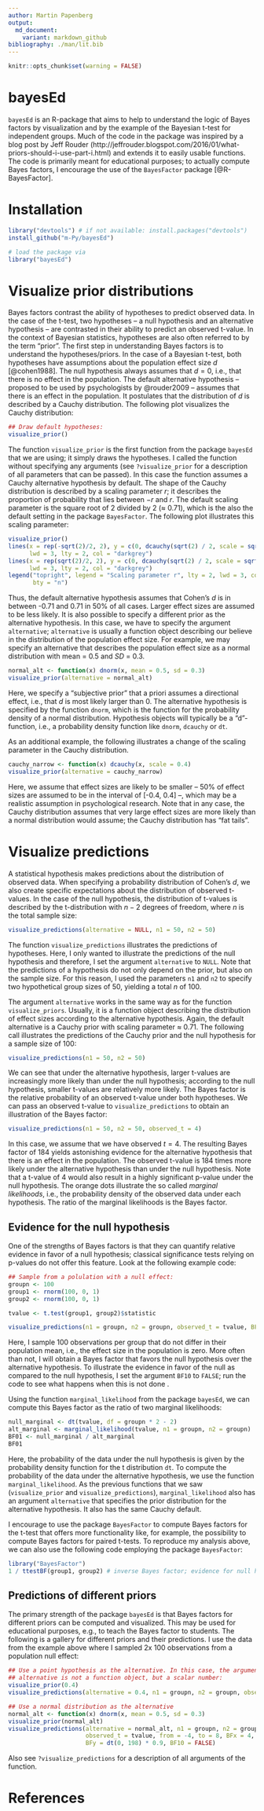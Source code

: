 ```yaml
---
author: Martin Papenberg
output: 
  md_document:
    variant: markdown_github
bibliography: ./man/lit.bib
---
```


```r
knitr::opts_chunk$set(warning = FALSE)
```

# bayesEd

`bayesEd` is an R-package that aims to help to understand the logic of
Bayes factors by visualization and by the example of the Bayesian t-test
for independent groups. Much of the code in the package was inspired by
a blog post by Jeff Rouder
(http://jeffrouder.blogspot.com/2016/01/what-priors-should-i-use-part-i.html)
and extends it to easily usable functions. The code is primarily meant
for educational purposes; to actually compute Bayes factors, I encourage
the use of the `BayesFactor` package [@R-BayesFactor].

# Installation

```R
library("devtools") # if not available: install.packages("devtools")
install_github("m-Py/bayesEd")
```

```r
# load the package via 
library("bayesEd")
```

# Visualize prior distributions

Bayes factors contrast the ability of hypotheses to predict observed
data. In the case of the t-test, two hypotheses -- a null hypothesis and
an alternative hypothesis -- are contrasted in their ability to predict
an observed t-value. In the context of Bayesian statistics, hypotheses
are also often referred to by the term "prior". The first step in
understanding Bayes factors is to understand the hypotheses/priors. In
the case of a Bayesian t-test, both hypotheses have assumptions about
the population effect size $d$ [@cohen1988]. The null hypothesis always
assumes that $d = 0$, i.e., that there is no effect in the
population. The default alternative hypothesis -- proposed to be used by
psychologists by @rouder2009 -- assumes that there is an effect in the
population. It postulates that the distribution of $d$ is described by a
Cauchy distribution. The following plot visualizes the Cauchy
distribution:

```r
## Draw default hypotheses:
visualize_prior()
```

The function `visualize_prior` is the first function from the package
`bayesEd` that we are using; it simply draws the hypotheses. I called
the function without specifying any arguments (see `?visualize_prior`
for a description of all parameters that can be passed). In this case
the function assumes a Cauchy alternative hypothesis by default. The
shape of the Cauchy distribution is described by a scaling parameter
$r$; it describes the proportion of probability that lies between $-r$
and $r$. The default scaling parameter is the square root of 2 divided
by 2 (≈ 0.71), which is the also the default setting in the package
`BayesFactor`.  The following plot illustrates this scaling parameter:

```r
visualize_prior()
lines(x = rep(-sqrt(2)/2, 2), y = c(0, dcauchy(sqrt(2) / 2, scale = sqrt(2)/2)),
      lwd = 3, lty = 2, col = "darkgrey")
lines(x = rep(sqrt(2)/2, 2), y = c(0, dcauchy(sqrt(2) / 2, scale = sqrt(2)/2)),
      lwd = 3, lty = 2, col = "darkgrey")
legend("topright", legend = "Scaling parameter r", lty = 2, lwd = 3, col = "darkgrey",
       bty = "n")
```

Thus, the default alternative hypothesis assumes that Cohen's $d$ is in
between -0.71 and 0.71 in 50% of all cases. Larger effect sizes are
assumed to be less likely. It is also possible to specify a different
prior as the alternative hypothesis. In this case, we have to specify
the argument `alternative`; `alternative` is usually a function object
describing our believe in the distribution of the population effect
size. For example, we may specify an alternative that describes the
population effect size as a normal distribution with mean = 0.5 and *SD*
= 0.3.

```r
normal_alt <- function(x) dnorm(x, mean = 0.5, sd = 0.3)
visualize_prior(alternative = normal_alt)
```

Here, we specify a "subjective prior" that a priori assumes a
directional effect, i.e., that $d$ is most likely larger than 0. The
alternative hypothesis is specified by the function `dnorm`, which is
the function for the probability density of a normal
distribution. Hypothesis objects will typically be a "d"-function, i.e.,
a probability density function like `dnorm`, `dcauchy` or `dt`.

As an additional example, the following illustrates a change of the
scaling parameter in the Cauchy distribution. 

```r
cauchy_narrow <- function(x) dcauchy(x, scale = 0.4)
visualize_prior(alternative = cauchy_narrow)
```

Here, we assume that effect sizes are likely to be smaller -- 50% of
effect sizes are assumed to be in the interval of [-0.4, 0.4] --, which
may be a realistic assumption in psychological research. Note that in
any case, the Cauchy distribution assumes that very large effect sizes
are more likely than a normal distribution would assume; the Cauchy
distribution has "fat tails".

# Visualize predictions

A statistical hypothesis makes predictions about the distribution of
observed data. When specifying a probability distribution of Cohen's
$d$, we also create specific expectations about the distribution of
observed t-values. In the case of the null hypothesis, the distribution
of t-values is described by the t-distribution with $n - 2$ degrees of
freedom, where $n$ is the total sample size:

```r
visualize_predictions(alternative = NULL, n1 = 50, n2 = 50)
```

The function `visualize_predictions` illustrates the predictions of
hypotheses. Here, I only wanted to illustrate the predictions of the
null hypothesis and therefore, I set the argument `alternative` to
`NULL`. Note that the predictions of a hypothesis do not only depend on
the prior, but also on the sample size. For this reason, I used the
parameters `n1` and `n2` to specify two hypothetical group sizes of 50,
yielding a total $n$ of 100.

The argument `alternative` works in the same way as for the function
`visualize_priors`. Usually, it is a function object describing the
distribution of effect sizes according to the alternative
hypothesis. Again, the default alternative is a Cauchy prior with
scaling parameter ≈ 0.71. The following call illustrates the predictions
of the Cauchy prior and the null hypothesis for a sample size of 100:

```r
visualize_predictions(n1 = 50, n2 = 50)
```

We can see that under the alternative hypothesis, larger t-values are
increasingly more likely than under the null hypothesis; according to
the null hypothesis, smaller t-values are relatively more likely. The
Bayes factor is the relative probability of an observed t-value under
both hypotheses. We can pass an observed t-value to
`visualize_predictions` to obtain an illustration of the Bayes factor:

```r
visualize_predictions(n1 = 50, n2 = 50, observed_t = 4)
```

In this case, we assume that we have observed $t = 4$. The resulting
Bayes factor of 184 yields astonishing evidence for the alternative
hypothesis that there is an effect in the population. The observed
t-value is 184 times more likely under the alternative hypothesis than
under the null hypothesis. Note that a t-value of 4 would also result in
a highly significant p-value under the null hypothesis. The orange dots
illustrate the so called *marginal likelihoods*, i.e., the probability
density of the observed data under each hypothesis. The ratio of the
marginal likelihoods is the Bayes factor.

## Evidence for the null hypothesis

One of the strengths of Bayes factors is that they can quantify relative
evidence in favor of a null hypothesis; classical significance tests
relying on p-values do not offer this feature. Look at the following
example code:

```r

## Sample from a polulation with a null effect:
groupn <- 100
group1 <- rnorm(100, 0, 1)
group2 <- rnorm(100, 0, 1)

tvalue <- t.test(group1, group2)$statistic

visualize_predictions(n1 = groupn, n2 = groupn, observed_t = tvalue, BF10 = FALSE)

```

Here, I sample 100 observations per group that do not differ in their
population mean, i.e., the effect size in the population is zero. More
often than not, I will obtain a Bayes factor that favors the null
hypothesis over the alternative hypothesis. To illustrate the evidence
in favor of the null as compared to the null hypothesis, I set the
argument `BF10` to `FALSE`; run the code to see what happens when this
is not done .


Using the function `marginal_likelihood` from the package `bayesEd`, we
can compute this Bayes factor as the ratio of two marginal likelihoods:

```r
null_marginal <- dt(tvalue, df = groupn * 2 - 2)
alt_marginal <- marginal_likelihood(tvalue, n1 = groupn, n2 = groupn)
BF01 <- null_marginal / alt_marginal
BF01
```

Here, the probability of the data under the null hypothesis is given by
the probability density function for the t distribution `dt`. To compute
the probability of the data under the alternative hypothesis, we use the
function `marginal_likelihood`. As the previous functions that we saw
(`visualize_prior` and `visualize_predictions`), `marginal_likelihood`
also has an argument `alternative` that specifies the prior distribution
for the alternative hypothesis. It also has the same Cauchy default.

I encourage to use the package `BayesFactor` to compute Bayes factors
for the t-test that offers more functionality like, for example, the
possibility to compute Bayes factors for paired t-tests. To reproduce my
analysis above, we can also use the following code employing the package
`BayesFactor`:

```r
library("BayesFactor")
1 / ttestBF(group1, group2) # inverse Bayes factor; evidence for null hypothesis
```

## Predictions of different priors

The primary strength of the package `bayesEd` is that Bayes factors for
different priors can be computed and visualized. This may be used for
educational purposes, e.g., to teach the Bayes factor to students. The
following is a gallery for different priors and their predictions. I use
the data from the example above where I sampled 2x 100 observations from
a population null effect:

```r
## Use a point hypothesis as the alternative. In this case, the argument
## alternative is not a function object, but a scalar number:
visualize_prior(0.4)
visualize_predictions(alternative = 0.4, n1 = groupn, n2 = groupn, observed_t = tvalue)

## Use a normal distribution as the alternative
normal_alt <- function(x) dnorm(x, mean = 0.5, sd = 0.3)
visualize_prior(normal_alt)
visualize_predictions(alternative = normal_alt, n1 = groupn, n2 = groupn,
                      observed_t = tvalue, from = -4, to = 8, BFx = 4,
                      BFy = dt(0, 198) * 0.9, BF10 = FALSE)
```

Also see `?visualize_predictions` for a description of all arguments of
the function.

# References
